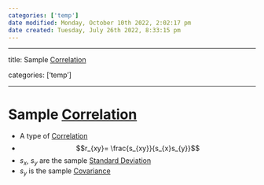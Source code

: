 ```yaml
---
categories: ['temp']
date modified: Monday, October 10th 2022, 2:02:17 pm
date created: Tuesday, July 26th 2022, 8:33:15 pm
---
```


---

title: Sample [Correlation](Correlation.qmd)

categories: ['temp']

---

# Sample [Correlation](Correlation.qmd)
- A type of [Correlation](Correlation.qmd)
- $$r_{xy}= \frac{s_{xy}}{s_{x}s_{y}}$$
- $s_{x}$, $s_y$ are the sample [Standard Deviation](Standard%20Deviation.qmd)
- $s_y$ is the sample [Covariance](Covariance.qmd)




